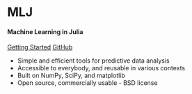 


:::: {.grid .container-fluid .mlj-landing-bg .py-3 .mlj-landing-container }

::: {.g-col-6 }
  <h1 class="mlj-landing-header text-white text-monospace">MLJ</h1>
  <h4 class="mlj-landing-subheader text-white font-italic mb-3">Machine Learning in Julia</h4>
  <a class="btn mlj-landing-btn mb-1" href="getting_started.html" role="button">Getting Started</a>
  <a class="btn mlj-landing-btn mb-1" href="https://github.com/scikit-learn/scikit-learn" role="button">GitHub</a>
:::

::: {.g-col-4 .d-flex}
  <ul class="mlj-landing-header-body">
            <li>Simple and efficient tools for predictive data analysis</li>
            <li>Accessible to everybody, and reusable in various contexts</li>
            <li>Built on NumPy, SciPy, and matplotlib</li>
            <li>Open source, commercially usable - BSD license</li>
  </ul>
      
:::

::::


